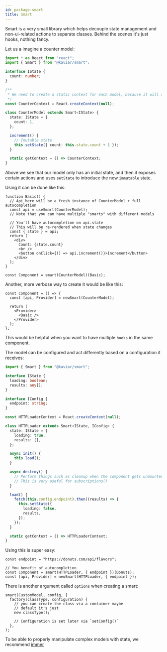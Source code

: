 ```yaml
---
id: package-smart
title: Smart
---
```



<PackageHeader version="1.3.0" packageName="smart"  />

Smart is a very small library which helps decouple state management and non-ui-related actions to separate classes. Behind the scenes it's just hooks, nothing fancy.

Let us a imagine a counter model:

```ts
import * as React from "react";
import { Smart } from "@kaviar/smart";

interface IState {
  count: number;
}

/**
 * We need to create a static context for each model, because it will allow us to use multiple smart models * together and we must have a way to differentiate them
 */
const CounterContext = React.createContext(null);

class CounterModel extends Smart<IState> {
  state: IState = {
    count: 1,
  };

  increment() {
    // Imutable state
    this.setState({ count: this.state.count + 1 });
  }

  static getContext = () => CounterContext;
}
```

Above we see that our model only has an initial state, and then it exposes certain actions and uses `setState` to introduce the new `immutable` state.

Using it can be done like this:

```tsx
function Basic() {
  // Api here will be a fresh instance of CounterModel + full autocompletion
  const api = useSmart(CounterModel);
  // Note that you can have multiple "smarts" with different models

  // You'll have autocompletion on api.state
  // This will be re-rendered when state changes
  const { state } = api;
  return (
    <div>
      Count: {state.count}
      <br />
      <button onClick={() => api.increment()}>Increment</button>
    </div>
  );
}

const Component = smart(CounterModel)(Basic);
```

Another, more verbose way to create it would be like this:

```tsx
const Component = () => {
  const [api, Provider] = newSmart(CounterModel);

  return (
    <Provider>
      <Basic />
    </Provider>
  );
};
```

This would be helpful when you want to have multiple `hooks` in the same component.

The model can be configured and act differently based on a configuration it receives:

```ts
import { Smart } from "@kaviar/smart";

interface IState {
  loading: boolean;
  results: any[];
}

interface IConfig {
  endpoint: string;
}

const HTTPLoaderContext = React.createContext(null);

class HTTPLoader extends Smart<IState, IConfig> {
  state: IState = {
    loading: true,
    results: [],
  };

  async init() {
    this.load();
  }

  async destroy() {
    // Perform things such as cleanup when the component gets unmounted
    // This is very useful for subscriptions()
  }

  load() {
    fetch(this.config.endpoint).then((results) => {
      this.setState({
        loading: false,
        results,
      });
    });
  }

  static getContext = () => HTTPLoaderContext;
}
```

Using this is super easy:

```tsx
const endpoint = "https://donuts.com/api/flavors";

// You benefit of autocompletion
const Component = smart(HTTPLoader, { endpoint })(Donuts);
const [api, Provider] = newSmart(HTTPLoader, { endpoint });
```

There is another argument called `options` when creating a smart:

```tsx
smart(CustomModel, config, {
  factory(classType, configuration) {
    // you can create the class via a container maybe
    // default it's just
    new classType();

    // Configuration is set later via `setConfig()`
  },
);
```

To be able to properly manipulate complex models with state, we recommend [immer](https://immerjs.github.io/immer/docs/introduction)
